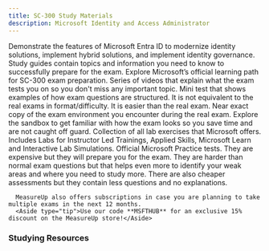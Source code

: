 ```yaml
---
title: SC-300 Study Materials
description: Microsoft Identity and Access Administrator
---
```


<LinkCard title="Explore additional resources below!" href="#studying-resources" />

<Card title="Get Started" icon="star"> 
  <LinkCard title="Exam SC-300: Microsoft Identity and Access Administrator" href="https://learn.microsoft.com/en-us/credentials/certifications/identity-and-access-administrator/?practice-assessment-type=certification?WT.mc_id=studentamb_165290" target="_blank"/>
      Demonstrate the features of Microsoft Entra ID to modernize identity solutions, implement hybrid solutions, and implement identity governance.
  <LinkCard title="SC-300 Study Guide" href="https://learn.microsoft.com/credentials/certifications/resources/study-guides/sc-300?WT.mc_id=studentamb_165290" target="_blank"/>
      Study guides contain topics and information you need to know to successfully prepare for the exam. 
  <LinkCard title="Microsoft Learn" href="https://learn.microsoft.com/training/courses/sc-300t00?WT.mc_id=studentamb_165290#course-syllabus" target="_blank"/>
    Explore Microsoft’s official learning path for SC-300 exam preparation.
  <LinkCard title="Readiness Zone" href="https://learn.microsoft.com/en-us/shows/exam-readiness-zone/preparing-for-sc-300-implement-identities-in-azure-ad-1-of-4?WT.mc_id=studentamb_165290" target="_blank"/>
      Series of videos that explain what the exam tests you on so you don't miss any important topic.
  <LinkCard title="Practice Assessment" href="https://learn.microsoft.com/certifications/exams/sc-300/practice/assessment?assessment-type=practice&assessmentId=60&WT.mc_id=studentamb_165290" target="_blank"/>
      Mini test that shows examples of how exam questions are structured. It is not equivalent to the real exams in format/difficulty. It is easier than the real exam.
  <LinkCard title="Exam Sandbox" href="https://aka.ms/examdemo" target="_blank"/>
      Near exact copy of the exam environment you encounter during the real exam. Explore the sandbox to get familiar with how the exam looks so you save time and are not caught off guard. 
  <LinkCard title="Exam Labs" href="https://aka.ms/sc300labs" target="_blank"/>
      Collection of all lab exercises that Microsoft offers. Includes Labs for Instructor Led Trainings, Applied Skills, Microsoft Learn and Interactive Lab Simulations.
</Card>

<Card title="MeasureUp Practice Tests" icon="open-book"> 
<CardGrid>
  <LinkCard title="MeasureUp Assessment" href="https://www.measureup.com/assessment-sc-300-microsoft-identity-and-access-administrator.html#u44" target="_blank"/>
  <LinkCard title="MeasureUp Practice Test" href="https://www.measureup.com/microsoft-practice-test-sc-300-microsoft-identity-and-access-administrator.html#u44" target="_blank"/>
</CardGrid>
  <LinkCard title="MeasureUp Subscriptions" href="https://www.measureup.com/subscription-plans-for-individuals#u44" target="_blank"/>
      Official Microsoft Practice tests. They are expensive but they will prepare you for the exam. They are harder than normal exam questions but that helps 
      even more to identify your weak areas and where you need to study more. There are also cheaper assessments but they contain less questions and no explanations.

      MeasureUp also offers subscriptions in case you are planning to take multiple exams in the next 12 months. 
      <Aside type="tip">Use our code **MSFTHUB** for an exclusive 15% discount on the MeasureUp store!</Aside>
</Card>

### Studying Resources

<Tabs>

  <TabItem label="Text">
  <CardGrid>
    <LinkCard title="Microsoft Learn" href="https://learn.microsoft.com/training/courses/sc-300?WT.mc_id=studentamb_165290" target="_blank"/>
    <LinkCard title="Microsoft Ninja - Microsoft Defender For Identity" href="https://techcommunity.microsoft.com/t5/security-compliance-and-identity/microsoft-defender-for-identity-ninja-training/ba-p/2117904?WT.mc_id=studentamb_165290" target="_blank"/>
  </CardGrid>
  </TabItem>

  <TabItem label="Videos">
  <CardGrid>
    <LinkCard title="John Savill's SC-300 Course" href="https://www.youtube.com/watch?v=LGpgqRVG65g&list=PLlVtbbG169nGj4rfaMUQiKiBZNDlxoo0y" target="_blank"/>
    <LinkCard title="John Savill's SC-300 Study Cram" href="https://www.youtube.com/watch?v=LGpgqRVG65g&pp=ygUNc2MgMzAwIGNvdXJzZQ%3D%3D" target="_blank"/>
    <LinkCard title="BurningIceTech SC-300 Course" href="https://www.youtube.com/playlist?list=PLc6LqxQFwub_x6ETpGZ2nCmlq5kJ_F1eH" target="_blank"/>
    <LinkCard title="Microsoft Entra Academy" href="https://microsoft.github.io/PartnerResources/skilling/microsoft-security-academy/entra-academy" target="_blank"/>
    <LinkCard title="I am IT Geek Course" href="https://www.youtube.com/playlist?list=PLJBGLF8tZlXNw3nflOH_oswpaoHWnC93K" target="_blank"/>
    <LinkCard title="Microsoft Enterprise Skills Initiative Intructor-led course" href="https://esi.microsoft.com/Search?q=SC-300&avail=Available&learningoption=Advanced+Role+Based" target="_blank"/>
  </CardGrid>
  </TabItem>

  <TabItem label="Tests">
  <CardGrid>
    <LinkCard title="Practice Assessment" href="https://learn.microsoft.com/certifications/exams/sc-300/practice/assessment?assessment-type=practice&assessmentId=60&WT.mc_id=studentamb_165290" target="_blank"/>
    <LinkCard title="MeasureUp Practice Test" href="https://www.measureup.com/microsoft-practice-test-sc-300-microsoft-identity-and-access-administrator.html#u44" target="_blank"/>
    <LinkCard title="MeasureUp Assessment" href="https://www.measureup.com/assessment-sc-300-microsoft-identity-and-access-administrator.html#u44" target="_blank"/>
    <LinkCard title="Whizlab Practice Test" href="https://www.whizlabs.com/microsoft-identity-and-access-administrator-sc-300/" target="_blank"/> 
  </CardGrid>
  </TabItem>

  <TabItem label="Paid">
  <CardGrid>
    <LinkCard title="Scott Duffy Exam Prep on Udemy" href="https://www.udemy.com/course/sc300-azure/" target="_blank"/>
    <LinkCard title="Pluralsight Course" href="https://www.pluralsight.com/paths/microsoft-identity-and-access-administrator-sc-300" target="_blank"/>
  </CardGrid>
  </TabItem>

  <TabItem label="Misc">
  <CardGrid>
    <LinkCard title="Microsoft 365 E5 Developer Tenant" href="https://developer.microsoft.com/en-us/microsoft-365/dev-program?WT.mc_id=studentamb_165290" target="_blank"/> 
    <LinkCard title="Microsoft Log Analytics Workspace demo environment" href="https://aka.ms/lademo" target="_blank"/> 
  </CardGrid>
  </TabItem>

</Tabs>
